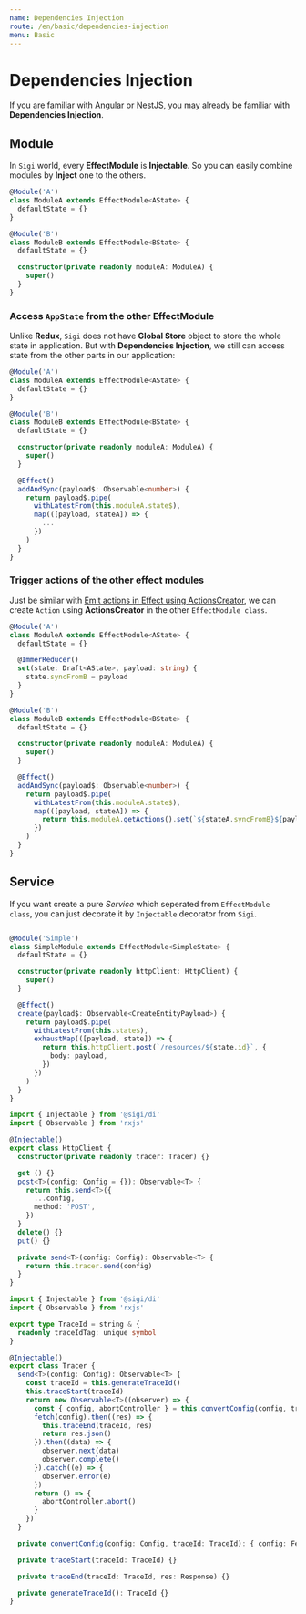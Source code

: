```yaml
---
name: Dependencies Injection
route: /en/basic/dependencies-injection
menu: Basic
---
```


# Dependencies Injection
If you are familiar with [Angular](https://angular.io) or [NestJS](https://nestjs.com/), you may already be familiar with **Dependencies Injection**.

## Module
In `Sigi` world, every **EffectModule** is **Injectable**. So you can easily combine modules by **Inject** one to the others.

```ts
@Module('A')
class ModuleA extends EffectModule<AState> {
  defaultState = {}
}

@Module('B')
class ModuleB extends EffectModule<BState> {
  defaultState = {}

  constructor(private readonly moduleA: ModuleA) {
    super()
  }
}
```

### Access `AppState` from the other **EffectModule**
Unlike **Redux**, `Sigi` does not have **Global Store** object to store the whole state in application.
But with **Dependencies Injection**, we still can access state from the other parts in our application:

```ts
@Module('A')
class ModuleA extends EffectModule<AState> {
  defaultState = {}
}

@Module('B')
class ModuleB extends EffectModule<BState> {
  defaultState = {}

  constructor(private readonly moduleA: ModuleA) {
    super()
  }

  @Effect()
  addAndSync(payload$: Observable<number>) {
    return payload$.pipe(
      withLatestFrom(this.moduleA.state$),
      map(([payload, stateA]) => {
        ...
      })
    )
  }
}
```

### Trigger actions of the other effect modules
Just be similar with [Emit actions in Effect using ActionsCreator](./action#emit-actions-in-effect-using-actionscreator), we can create `Action` using **ActionsCreator** in the other `EffectModule class`.

```ts
@Module('A')
class ModuleA extends EffectModule<AState> {
  defaultState = {}

  @ImmerReducer()
  set(state: Draft<AState>, payload: string) {
    state.syncFromB = payload
  }
}

@Module('B')
class ModuleB extends EffectModule<BState> {
  defaultState = {}

  constructor(private readonly moduleA: ModuleA) {
    super()
  }

  @Effect()
  addAndSync(payload$: Observable<number>) {
    return payload$.pipe(
      withLatestFrom(this.moduleA.state$),
      map(([payload, stateA]) => {
        return this.moduleA.getActions().set(`${stateA.syncFromB}${payload}`)
      })
    )
  }
}
```

## Service
If you want create a pure *Service* which seperated from `EffectModule class`, you can just decorate it by `Injectable` decorator from `Sigi`.

```ts

@Module('Simple')
class SimpleModule extends EffectModule<SimpleState> {
  defaultState = {}

  constructor(private readonly httpClient: HttpClient) {
    super()
  }

  @Effect()
  create(payload$: Observable<CreateEntityPayload>) {
    return payload$.pipe(
      withLatestFrom(this.state$),
      exhaustMap(([payload, state]) => {
        return this.httpClient.post(`/resources/${state.id}`, {
          body: payload,
        })
      })
    )
  }
}
```

```ts
import { Injectable } from '@sigi/di'
import { Observable } from 'rxjs'

@Injectable()
export class HttpClient {
  constructor(private readonly tracer: Tracer) {}

  get () {}
  post<T>(config: Config = {}): Observable<T> {
    return this.send<T>({
      ...config,
      method: 'POST',
    })
  }
  delete() {}
  put() {}

  private send<T>(config: Config): Observable<T> {
    return this.tracer.send(config)
  }
}

```

```ts
import { Injectable } from '@sigi/di'
import { Observable } from 'rxjs'

export type TraceId = string & {
  readonly traceIdTag: unique symbol
}

@Injectable()
export class Tracer {
  send<T>(config: Config): Observable<T> {
    const traceId = this.generateTraceId()
    this.traceStart(traceId)
    return new Observable<T>((observer) => {
      const { config, abortController } = this.convertConfig(config, traceId)
      fetch(config).then((res) => {
        this.traceEnd(traceId, res)
        return res.json()
      }).then((data) => {
        observer.next(data)
        observer.complete()
      }).catch((e) => {
        observer.error(e)
      })
      return () => {
        abortController.abort()
      }
    })
  }

  private convertConfig(config: Config, traceId: TraceId): { config: FetchInit, abortController: AbortController } {}

  private traceStart(traceId: TraceId) {}

  private traceEnd(traceId: TraceId, res: Response) {}

  private generateTraceId(): TraceId {}
}
```

